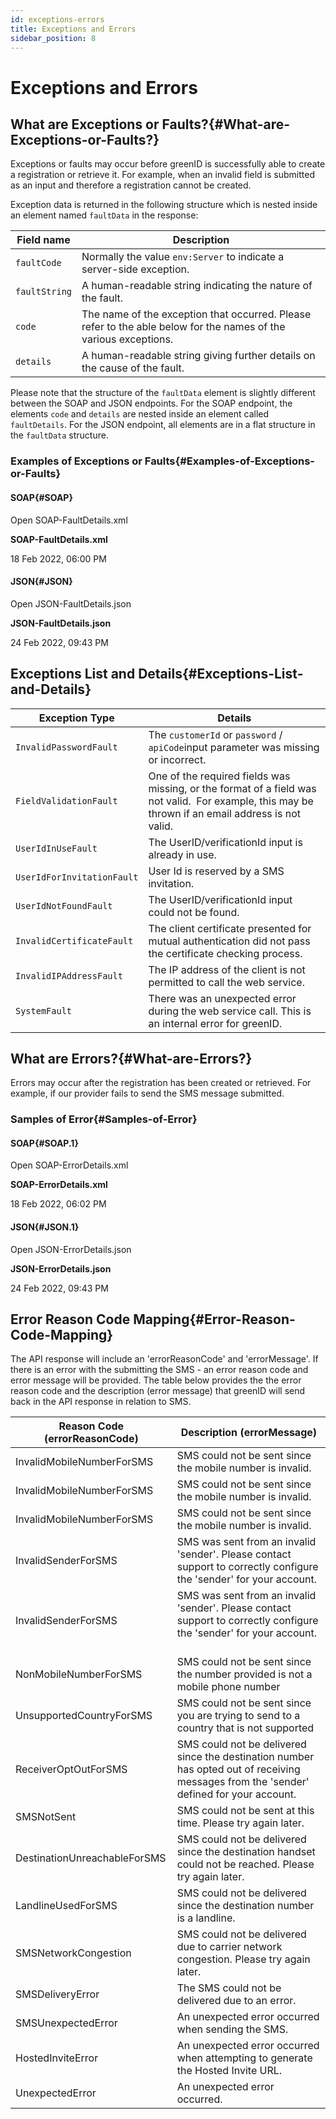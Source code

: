 ```yaml
---
id: exceptions-errors
title: Exceptions and Errors
sidebar_position: 8
---
```


# Exceptions and Errors

## **What are Exceptions or Faults?**{#What-are-Exceptions-or-Faults?}

Exceptions or faults may occur before greenID is successfully able to create a registration or retrieve it. For example, when an invalid field is submitted as an input and therefore a registration cannot be created.

Exception data is returned in the following structure which is nested inside an element named `faultData` in the response:

| **Field name** | **Description**                                                                                                  |
| -------------- | ---------------------------------------------------------------------------------------------------------------- |
| `faultCode`    | Normally the value `env:Server` to indicate a server-side exception.                                             |
| `faultString`  | A human-readable string indicating the nature of the fault.                                                      |
| `code`         | The name of the exception that occurred. Please refer to the able below for the names of the various exceptions. |
| `details`      | A human-readable string giving further details on the cause of the fault.                                        |

Please note that the structure of the `faultData` element is slightly different between the SOAP and JSON endpoints. For the SOAP endpoint, the elements `code` and `details` are nested inside an element called `faultDetails`. For the JSON endpoint, all elements are in a flat structure in the `faultData` structure.

### Examples of Exceptions or Faults{#Examples-of-Exceptions-or-Faults}

#### SOAP{#SOAP}

Open SOAP-FaultDetails.xml

**SOAP-FaultDetails.xml**

18 Feb 2022, 06:00 PM

#### JSON{#JSON}

Open JSON-FaultDetails.json

**JSON-FaultDetails.json**

24 Feb 2022, 09:43 PM

## **Exceptions List and Details**{#Exceptions-List-and-Details}

| **Exception Type**         | **Details**                                                                                                                                        |
| -------------------------- | -------------------------------------------------------------------------------------------------------------------------------------------------- |
| `InvalidPasswordFault`     | The `customerId` or `password` / `apiCode`input parameter was missing or incorrect.                                                                |
| `FieldValidationFault`     | One of the required fields was missing, or the format of a field was not valid.  For example, this may be thrown if an email address is not valid. |
| `UserIdInUseFault`         | The UserID/verificationId input is already in use.                                                                                                 |
| `UserIdForInvitationFault` | User Id is reserved by a SMS invitation.                                                                                                           |
| `UserIdNotFoundFault`      | The UserID/verificationId input could not be found.                                                                                                |
| `InvalidCertificateFault`  | The client certificate presented for mutual authentication did not pass the certificate checking process.                                          |
| `InvalidIPAddressFault`    | The IP address of the client is not permitted to call the web service.                                                                             |
| `SystemFault`              | There was an unexpected error during the web service call. This is an internal error for greenID.                                                  |

## **What are Errors?**{#What-are-Errors?}

Errors may occur after the registration has been created or retrieved. For example, if our provider fails to send the SMS message submitted.

### Samples of Error{#Samples-of-Error}

#### SOAP{#SOAP.1}

Open SOAP-ErrorDetails.xml

**SOAP-ErrorDetails.xml**

18 Feb 2022, 06:02 PM

#### JSON{#JSON.1}

Open JSON-ErrorDetails.json

**JSON-ErrorDetails.json**

24 Feb 2022, 09:43 PM

## **Error Reason Code Mapping**{#Error-Reason-Code-Mapping}

The API response will include an 'errorReasonCode' and 'errorMessage'. If there is an error with the submitting the SMS - an error reason code and error message will be provided. The table below provides the the error reason code and the description (error message) that greenID will send back in the API response in relation to SMS.

| **Reason Code (errorReasonCode)** | **Description** **(errorMessage)**                                                                                                      |
| --------------------------------- | --------------------------------------------------------------------------------------------------------------------------------------- |
| InvalidMobileNumberForSMS         | SMS could not be sent since the mobile number is invalid.                                                                               |
| InvalidMobileNumberForSMS         | SMS could not be sent since the mobile number is invalid.                                                                               |
| InvalidMobileNumberForSMS         | SMS could not be sent since the mobile number is invalid.                                                                               |
| InvalidSenderForSMS               | SMS was sent from an invalid 'sender'. Please contact support to correctly configure the 'sender' for your account.                     |
| InvalidSenderForSMS               | SMS was sent from an invalid 'sender'. Please contact support to correctly configure the 'sender' for your account.                     |
| NonMobileNumberForSMS             | SMS could not be sent since the number provided is not a mobile phone number                                                            |
| UnsupportedCountryForSMS          | SMS could not be sent since you are trying to send to a country that is not supported                                                   |
| ReceiverOptOutForSMS              | SMS could not be delivered since the destination number has opted out of receiving messages from the 'sender' defined for your account. |
| SMSNotSent                        | SMS could not be sent at this time. Please try again later.                                                                             |
| DestinationUnreachableForSMS      | SMS could not be delivered since the destination handset could not be reached. Please try again later.                                  |
| LandlineUsedForSMS                | SMS could not be delivered since the destination number is a landline.                                                                  |
| SMSNetworkCongestion              | SMS could not be delivered due to carrier network congestion. Please try again later.                                                   |
| SMSDeliveryError                  | The SMS could not be delivered due to an error.                                                                                         |
| SMSUnexpectedError                | An unexpected error occurred when sending the SMS.                                                                                      |
| HostedInviteError                 | An unexpected error occurred when attempting to generate the Hosted Invite URL.                                                         |
| UnexpectedError                   | An unexpected error occurred.                                                                                                           |
